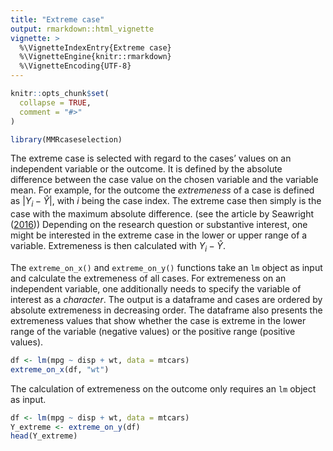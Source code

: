 ```yaml
---
title: "Extreme case"
output: rmarkdown::html_vignette
vignette: >
  %\VignetteIndexEntry{Extreme case}
  %\VignetteEngine{knitr::rmarkdown}
  %\VignetteEncoding{UTF-8}
---
```


```r
knitr::opts_chunk$set(
  collapse = TRUE,
  comment = "#>"
)
```

```r
library(MMRcaseselection)
```

The extreme case is selected with regard to the cases' values on an independent variable or the outcome. It is defined by the absolute difference between the case value on the chosen variable and the variable mean. For example, for the outcome the *extremeness* of a case is defined as $|Y_i-\hat{Y}|$, with $i$ being the case index. The extreme case then simply is the case with the maximum absolute difference. (see the article by Seawright ([2016](https://doi.org/10.1177/0049124116643556))) Depending on the research question or substantive interest, one might be interested in the extreme case in the lower or upper range of a variable. Extremeness is then calculated with $Y_i-\hat{Y}$.

The `extreme_on_x()` and `extreme_on_y()` functions take an `lm` object as input and calculate the extremeness of all cases. For extremeness on an independent variable, one additionally needs to specify the variable of interest as a *character*. The output is a dataframe and cases are ordered by absolute extremeness in decreasing order. The dataframe also presents the extremeness values that show whether the case is extreme in the lower range of the variable (negative values) or the positive range (positive values).
```r
df <- lm(mpg ~ disp + wt, data = mtcars)
extreme_on_x(df, "wt")
```

The calculation of extremeness on the outcome only requires an `lm` object as input.
```r
df <- lm(mpg ~ disp + wt, data = mtcars)
Y_extreme <- extreme_on_y(df)
head(Y_extreme)
```



